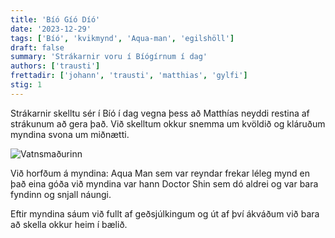 ```yaml
---
title: 'Bíó Gíó Díó'
date: '2023-12-29'
tags: ['Bíó', 'kvikmynd', 'Aqua-man', 'egilshöll']
draft: false
summary: 'Strákarnir voru í Bíógírnum í dag'
authors: ['trausti']
frettadir: ['johann', 'trausti', 'matthias', 'gylfi']
stig: 1
---
```



Strákarnir skelltu sér í Bíó í dag vegna þess að Matthías neyddi restina af strákunum að gera það.
Við skelltum okkur snemma um kvöldið og kláruðum myndina svona um miðnætti.


![Vatnsmaðurinn](/static/images/faerslur/annad/vatnsmaður.jpg)


Við horfðum á myndina: Aqua Man sem var reyndar frekar léleg mynd en það eina góða við myndina var hann Doctor Shin sem dó aldrei
og var bara fyndinn og snjall náungi.


Eftir myndina sáum við fullt af geðsjúlkingum og út af því ákváðum við bara að skella okkur heim í bælið.


